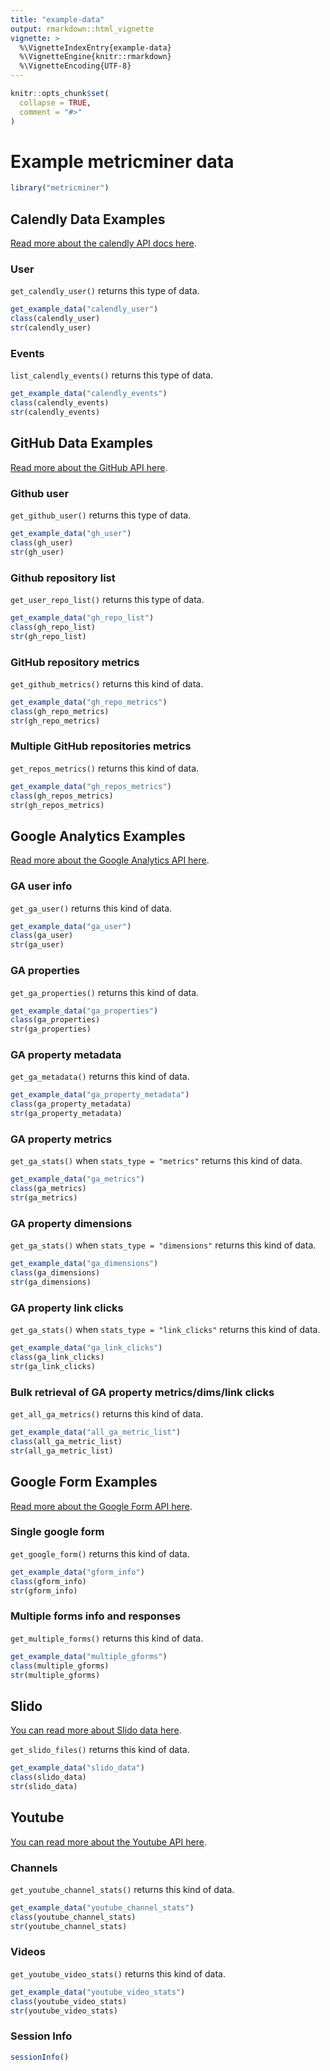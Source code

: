 ```yaml
---
title: "example-data"
output: rmarkdown::html_vignette
vignette: >
  %\VignetteIndexEntry{example-data}
  %\VignetteEngine{knitr::rmarkdown}
  %\VignetteEncoding{UTF-8}
---
```


```r
knitr::opts_chunk$set(
  collapse = TRUE,
  comment = "#>"
)
```

# Example metricminer data

```r
library("metricminer")
```

## Calendly Data Examples

[Read more about the calendly API docs here](https://developer.calendly.com/api-docs).

### User

`get_calendly_user()` returns this type of data.

```r
get_example_data("calendly_user")
class(calendly_user)
str(calendly_user)
```

### Events

`list_calendly_events()` returns this type of data.

```r
get_example_data("calendly_events")
class(calendly_events)
str(calendly_events)
```

## GitHub Data Examples

[Read more about the GitHub API here](https://docs.github.com/en/rest).

### Github user

`get_github_user()` returns this type of data.

```r
get_example_data("gh_user")
class(gh_user)
str(gh_user)
```

### Github repository list

`get_user_repo_list()` returns this type of data.

```r
get_example_data("gh_repo_list")
class(gh_repo_list)
str(gh_repo_list)
```

### GitHub repository metrics

`get_github_metrics()` returns this kind of data.

```r
get_example_data("gh_repo_metrics")
class(gh_repo_metrics)
str(gh_repo_metrics)
```

### Multiple GitHub repositories metrics

`get_repos_metrics()` returns this kind of data.

```r
get_example_data("gh_repos_metrics")
class(gh_repos_metrics)
str(gh_repos_metrics)
```

## Google Analytics Examples

[Read more about the Google Analytics API here](https://developers.google.com/analytics/devguides/reporting/data/v1).

### GA user info

`get_ga_user()` returns this kind of data.

```r
get_example_data("ga_user")
class(ga_user)
str(ga_user)
```

### GA properties

`get_ga_properties()` returns this kind of data.

```r
get_example_data("ga_properties")
class(ga_properties)
str(ga_properties)
```

### GA property metadata

`get_ga_metadata()` returns this kind of data.

```r
get_example_data("ga_property_metadata")
class(ga_property_metadata)
str(ga_property_metadata)
```

### GA property metrics

`get_ga_stats()` when `stats_type = "metrics"` returns this kind of data.

```r
get_example_data("ga_metrics")
class(ga_metrics)
str(ga_metrics)
```

### GA property dimensions

`get_ga_stats()` when `stats_type = "dimensions"` returns this kind of data.

```r
get_example_data("ga_dimensions")
class(ga_dimensions)
str(ga_dimensions)
```

### GA property link clicks

`get_ga_stats()` when `stats_type = "link_clicks"` returns this kind of data.

```r
get_example_data("ga_link_clicks")
class(ga_link_clicks)
str(ga_link_clicks)
```

### Bulk retrieval of GA property metrics/dims/link clicks

`get_all_ga_metrics()` returns this kind of data.

```r
get_example_data("all_ga_metric_list")
class(all_ga_metric_list)
str(all_ga_metric_list)
```

## Google Form Examples

[Read more about the Google Form API here](https://developers.google.com/forms/api/reference/rest).

### Single google form

`get_google_form()` returns this kind of data.

```r
get_example_data("gform_info")
class(gform_info)
str(gform_info)
```

### Multiple forms info and responses

`get_multiple_forms()` returns this kind of data.

```r
get_example_data("multiple_gforms")
class(multiple_gforms)
str(multiple_gforms)
```

## Slido

[You can read more about Slido data here](https://community.slido.com/analytics-and-exports-44).

`get_slido_files()` returns this kind of data.

```r
get_example_data("slido_data")
class(slido_data)
str(slido_data)
```

## Youtube

[You can read more about the Youtube API here](https://developers.google.com/youtube/v3).

### Channels

`get_youtube_channel_stats()` returns this kind of data.

```r
get_example_data("youtube_channel_stats")
class(youtube_channel_stats)
str(youtube_channel_stats)
```

### Videos

`get_youtube_video_stats()` returns this kind of data.

```r
get_example_data("youtube_video_stats")
class(youtube_video_stats)
str(youtube_video_stats)
```

### Session Info

```r
sessionInfo()
```
